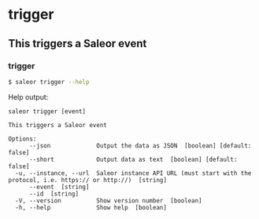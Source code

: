 # trigger

## This triggers a Saleor event

### trigger

```sh
$ saleor trigger --help
```

Help output:

```
saleor trigger [event]

This triggers a Saleor event

Options:
      --json             Output the data as JSON  [boolean] [default: false]
      --short            Output data as text  [boolean] [default: false]
  -u, --instance, --url  Saleor instance API URL (must start with the protocol, i.e. https:// or http://)  [string]
      --event  [string]
      --id  [string]
  -V, --version          Show version number  [boolean]
  -h, --help             Show help  [boolean]
```
